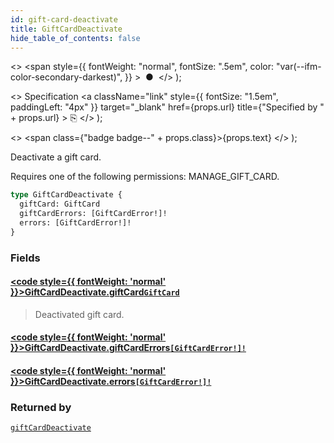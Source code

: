 ```yaml
---
id: gift-card-deactivate
title: GiftCardDeactivate
hide_table_of_contents: false
---
```


  <>
    <span
      style={{
        fontWeight: "normal",
        fontSize: ".5em",
        color: "var(--ifm-color-secondary-darkest)",
      }}
    >
      &nbsp;●&nbsp;
    </span>
  </>
);

  <>
    Specification
    <a
      className="link"
      style={{ fontSize: "1.5em", paddingLeft: "4px" }}
      target="\_blank"
      href={props.url}
      title={"Specified by " + props.url}
    >
      ⎘
    </a>
  </>
);

  <>
    <span class={"badge badge--" + props.class}>{props.text}</span>
  </>
);

Deactivate a gift card.

Requires one of the following permissions: MANAGE_GIFT_CARD.

```graphql
type GiftCardDeactivate {
  giftCard: GiftCard
  giftCardErrors: [GiftCardError!]!
  errors: [GiftCardError!]!
}
```

### Fields

#### [<code style={{ fontWeight: 'normal' }}>GiftCardDeactivate.<b>giftCard</b></code>](#)<Bullet />[`GiftCard`](../../../developer/api-reference/objects/gift-card) <Badge class="secondary" text="object"/>

> Deactivated gift card.

#### [<code style={{ fontWeight: 'normal' }}>GiftCardDeactivate.<b>giftCardErrors</b></code>](#)<Bullet />[`[GiftCardError!]!`](../../../developer/api-reference/objects/gift-card-error) <Badge class="secondary" text="non-null"/> <Badge class="secondary" text="object"/>

>

#### [<code style={{ fontWeight: 'normal' }}>GiftCardDeactivate.<b>errors</b></code>](#)<Bullet />[`[GiftCardError!]!`](../../../developer/api-reference/objects/gift-card-error) <Badge class="secondary" text="non-null"/> <Badge class="secondary" text="object"/>

>

### Returned by

[`giftCardDeactivate`](../../../developer/api-reference/mutations/gift-card-deactivate) <Badge class="secondary" text="mutation"/>
